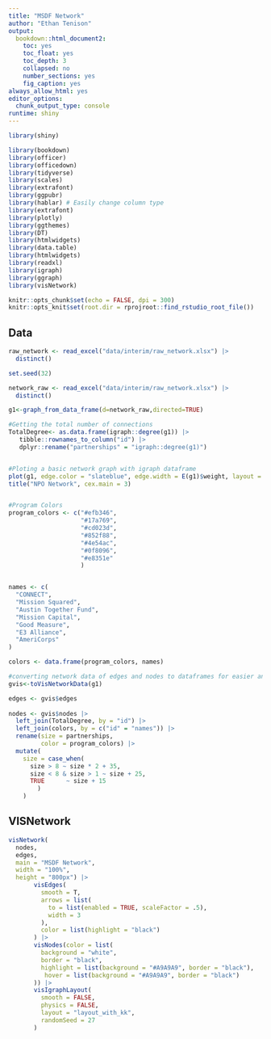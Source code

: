 ```yaml
---
title: "MSDF Network"
author: "Ethan Tenison"
output:
  bookdown::html_document2:
    toc: yes
    toc_float: yes
    toc_depth: 3
    collapsed: no
    number_sections: yes
    fig_caption: yes
always_allow_html: yes
editor_options:
  chunk_output_type: console
runtime: shiny
---
```


```r
library(shiny)

library(bookdown)
library(officer)
library(officedown)
library(tidyverse)
library(scales)
library(extrafont)
library(ggpubr)
library(hablar) # Easily change column type
library(extrafont)
library(plotly)
library(ggthemes)
library(DT)
library(htmlwidgets)
library(data.table)
library(htmlwidgets)
library(readxl)
library(igraph)
library(ggraph)
library(visNetwork)

knitr::opts_chunk$set(echo = FALSE, dpi = 300)
knitr::opts_knit$set(root.dir = rprojroot::find_rstudio_root_file())
```

## Data

```r

raw_network <- read_excel("data/interim/raw_network.xlsx") |> 
  distinct()

set.seed(32)

network_raw <- read_excel("data/interim/raw_network.xlsx") |> 
  distinct()

g1<-graph_from_data_frame(d=network_raw,directed=TRUE) 

#Getting the total number of connections
TotalDegree<- as.data.frame(igraph::degree(g1)) |> 
   tibble::rownames_to_column("id") |> 
   dplyr::rename("partnerships" = "igraph::degree(g1)")


#Ploting a basic network graph with igraph dataframe 
plot(g1, edge.color = "slateblue", edge.width = E(g1)$weight, layout = layout_nicely, vertex.label = ifelse(igraph::degree(g1) > 4, V(g1)$name, NA), vertex.size = sqrt(igraph::degree(g1) * 2), vertex.label.color = "black", vertex.label.font = 2, vertex.label.degree = 1.5, vertex.label.cex = 1.3, asp = -5, vertex.color = "gold") # vertex.frame.color = "gold"
title("NPO Network", cex.main = 3)


#Program Colors
program_colors <- c("#efb346",
                    "#17a769",
                    "#cd023d",
                    "#852f88",
                    "#4e54ac",
                    "#0f8096",
                    "#e8351e"
                    )


names <- c(
  "CONNECT",
  "Mission Squared",
  "Austin Together Fund",
  "Mission Capital",
  "Good Measure",
  "E3 Alliance",
  "AmeriCorps"
)

colors <- data.frame(program_colors, names)

#converting network data of edges and nodes to dataframes for easier analysis 
gvis<-toVisNetworkData(g1)

edges <- gvis$edges
  
nodes <- gvis$nodes |>
  left_join(TotalDegree, by = "id") |> 
  left_join(colors, by = c("id" = "names")) |> 
  rename(size = partnerships,
         color = program_colors) |> 
  mutate(
    size = case_when(
      size > 8 ~ size * 2 + 35,
      size < 8 & size > 1 ~ size + 25,
      TRUE      ~ size + 15
        )
    )

```


## VISNetwork

```r

visNetwork(
  nodes,
  edges,
  main = "MSDF Network",
  width = "100%",
  height = "800px") |>
       visEdges(
         smooth = T,
         arrows = list(
           to = list(enabled = TRUE, scaleFactor = .5),
           width = 3
         ),
         color = list(highlight = "black")
       ) |> 
       visNodes(color = list(
         background = "white",
         border = "black",
         highlight = list(background = "#A9A9A9", border = "black"),
          hover = list(background = "#A9A9A9", border = "black")
       )) |>
       visIgraphLayout(
         smooth = FALSE,
         physics = FALSE,
         layout = "layout_with_kk",
         randomSeed = 27
       ) 
```
